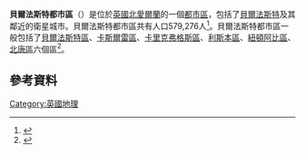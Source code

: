 {{expand|time=2015-01-11T02:34:23+00:00}}
{{refimprove|time=2015-01-11T02:34:23+00:00}}
'''貝爾法斯特都市區'''（{{lang-en|Belfast Metropolitan Area}}）是位於[[英國|英國]][[北愛爾蘭|北愛爾蘭]]的一個[[都市區|都市區]]，包括了[[貝爾法斯特|貝爾法斯特]]及其鄰近的衛星城市。貝爾法斯特都市區共有人口579,276人<ref name=bel>{{cite web|url=http://www.nisra.gov.uk/archive/demography/publications/urban_rural/ur_gaz.pdf|format=PDF|title=Statistical Classification Band A - Belfast Metropolitan Urban Area|publisher=Nisra.gov.uk|accessdate=21 November 2014|deadurl=yes|archiveurl=https://web.archive.org/web/20140401113858/http://www.nisra.gov.uk/archive/demography/publications/urban_rural/ur_gaz.pdf|archivedate=2014-04-01}}</ref>。貝爾法斯特都市區一般包括了[[貝爾法斯特區|貝爾法斯特區]]、[[卡斯爾雷區|卡斯爾雷區]]、[[卡里克弗格斯區|卡里克弗格斯區]]、[[利斯本區|利斯本區]]、[[紐頓阿比區|紐頓阿比區]]、[[北唐區|北唐區]]六個區<ref>{{cite web |url=http://www.ninis.nisra.gov.uk/mapxtreme_towns/viewMap/Belfast%20Metropolitan%20Urban%20Area%20(BMUA).jpg |title=存档副本 |accessdate=2007-07-24 |deadurl=yes |archiveurl=https://web.archive.org/web/20110604204944/http://www.ninis.nisra.gov.uk/mapxtreme_towns/viewMap/Belfast%20Metropolitan%20Urban%20Area%20(BMUA).jpg |archivedate=2011-06-04 }}</ref>。
==參考資料==
{{Reflist}}
[[Category:英國地理|Category:英國地理]]
